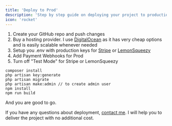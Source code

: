 ```yaml
---
title: 'Deploy to Prod'
description: 'Step by step guide on deploying your project to production.'
icon: 'rocket'
---
```


1. Create your GitHub repo and push changes&#x20;
2. Buy a hosting provider. I use [DigitalOcean](https://m.do.co/c/2711f3f9172a) as it has very cheap options and is easily scalable whenever needed
3. Setup you .env with production keys for [Stripe](features/payments/stripe.md) or [LemonSqueezy](features/payments/lemonsqueezy.md)
4. Add Payment Webhooks for Prod
5. Turn off "Test Mode" for Stripe or LemonSqueezy

```
composer install
php artisan key:generate
php artisan migrate
php artisan make:admin // to create admin user
npm install
npm run build
```

And you are good to go.


If you have any questions about deployment, [contact me](mailto:karakhanyans@gmail.com). I will help you to deliver the project with no additional cost.
